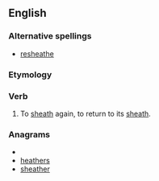==English==

===Alternative spellings===
* [[resheathe]]

===Etymology===
{{prefix|re|sheath}}

===Verb===
{{en-verb|resheaths|resheathing|resheathed|resheathed}}

# To [[sheath]] again, to return to its [[sheath]].

===Anagrams===
* {{alphagram|aeehhrst}}
* [[heathers#English|heathers]]
* [[sheather#English|sheather]]
